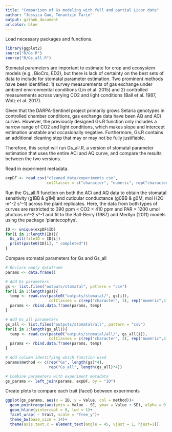 ```yaml
---
title: "Comparison of Gs modeling with full and partial Licor data"
author: "Jessica Guo, Tonantzin Tarin"
output: github_document
urlcolor: blue
---
```


Load necessary packages and functions. 
```r
library(ggplot2)
source("R/Gs.R")
source("R/Gs_all.R")
```


Stomatal parameters are important to estimate for crop and ecosystem models (e.g., BioCro, ED2), but there is lack of certainty on the best sets of data to include for stomatal parameter estimation. Two prominent methods have been identified: 1) survey measurements of gas exchange under ambient environmental conditions (Lin et al. 2015) and 2) controlled measurements across varying CO2 and light conditions (Ball et al. 1987, Wolz et al. 2017). 

Given that the DARPA-Sentinel project primarily grows Setaria genotypes in controlled chamber conditions, gas exchange data have been AQ and ACi curves. However, the previously designed Gs.R function only includes a narrow range of CO2 and light conditions, which makes slope and intercept estimation unstable and occasionally negative. Furthermore, Gs.R contains an additional cleaning step that may or may not be fully justifiable. 

Therefore, this script will run Gs_all.R, a version of stomatal parameter estimation that uses the entire ACi and AQ curve, and compare the results between the two versions. 

Read in experiment metadata. 
```r
expDF <- read.csv("cleaned_data/experiments.csv",
                  colClasses = c("character", "numeric", rep("character",2), rep("numeric",2)))
```

Run the Gs_all.R function on both the ACi and AQ data to obtain the stomatal sensitivity (g1BB & g1M) and cuticular conductance (g0BB & g0M, mol H2O m^-2 s^-1) across the plant replicates. Here, the data from both types of curves are restricted to 390 ppm < CO2 < 410 ppm and PAR > 1200 umol photons m^-2 s^-1 and fit to the Ball-Berry (1987) and Medlyn (2011) models using the package 'plantecophys'. 
```r
ID <- unique(expDF$ID)
for(i in 1:length(ID)){
  Gs_all(fileID = ID[i])
  print(paste0(ID[i], " completed"))
}
```

Compare stomatal parameters for Gs and Gs_all
```r
# Declare empty dataframe
params <- data.frame()

# Add Gs parameters
gs <- list.files("outputs/stomatal", pattern = "csv")
for(i in 1:length(gs)){
  temp <- read.csv(paste0("outputs/stomatal/", gs[i]),
                   colClasses = c(rep("character", 3), rep("numeric",3), "character"))
  params <- rbind.data.frame(params, temp)
}

# Add Gs_all parameters
gs_all <- list.files("outputs/stomatal/all", pattern = "csv")
for(i in 1:length(gs_all)){
  temp <- read.csv(paste0("outputs/stomatal/all/", gs_all[i]),
                   colClasses = c(rep("character", 3), rep("numeric",3), "character"))
  params <- rbind.data.frame(params, temp)
}

# Add column identifying which function used
params$method <- c(rep("Gs", length(gs)*4), 
                   rep("Gs_all", length(gs_all)*4))

# Combine parameters with experiment metadata
gs_params <- left_join(params, expDF, by = "ID")
```

Create plots to compare each trait (facet) between experiments
```r
ggplot(gs_params, aes(x = ID, y = Value, col = method))+
  geom_pointrange(aes(ymin = Value - SE, ymax = Value + SE), alpha = 0.75)+
  geom_hline(yintercept = 0, lwd = 1)+
  facet_wrap( ~ trait, scale = "free_y")+
  theme_bw(base_size = 14)+
  theme(axis.text.x = element_text(angle = 45, vjust = 1, hjust=1))
```
